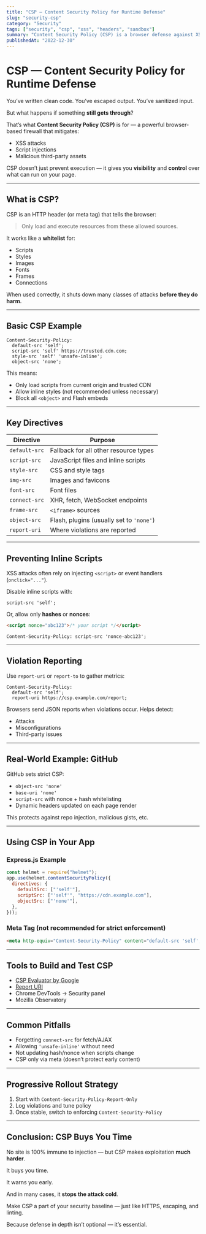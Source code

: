 ```yaml
---
title: "CSP — Content Security Policy for Runtime Defense"
slug: "security-csp"
category: "Security"
tags: ["security", "csp", "xss", "headers", "sandbox"]
summary: "Content Security Policy (CSP) is a browser defense against XSS and code injection. Learn how to use CSP headers to restrict scripts, control sources, and reduce attack surface."
publishedAt: "2022-12-30"
---
```


# CSP — Content Security Policy for Runtime Defense

You’ve written clean code. You’ve escaped output. You’ve sanitized input.

But what happens if something **still gets through**?

That’s what **Content Security Policy (CSP)** is for — a powerful browser-based firewall that mitigates:
- XSS attacks
- Script injections
- Malicious third-party assets

CSP doesn’t just prevent execution — it gives you **visibility** and **control** over what can run on your page.

---

## What is CSP?

CSP is an HTTP header (or meta tag) that tells the browser:
> Only load and execute resources from these allowed sources.

It works like a **whitelist** for:
- Scripts
- Styles
- Images
- Fonts
- Frames
- Connections

When used correctly, it shuts down many classes of attacks **before they do harm**.

---

## Basic CSP Example

```http
Content-Security-Policy:
  default-src 'self';
  script-src 'self' https://trusted.cdn.com;
  style-src 'self' 'unsafe-inline';
  object-src 'none';
```

This means:
- Only load scripts from current origin and trusted CDN
- Allow inline styles (not recommended unless necessary)
- Block all `<object>` and Flash embeds

---

## Key Directives

| Directive       | Purpose                                         |
|-----------------|-------------------------------------------------|
| `default-src`   | Fallback for all other resource types           |
| `script-src`    | JavaScript files and inline scripts             |
| `style-src`     | CSS and style tags                              |
| `img-src`       | Images and favicons                             |
| `font-src`      | Font files                                      |
| `connect-src`   | XHR, fetch, WebSocket endpoints                 |
| `frame-src`     | `<iframe>` sources                              |
| `object-src`    | Flash, plugins (usually set to `'none'`)        |
| `report-uri`    | Where violations are reported                   |

---

## Preventing Inline Scripts

XSS attacks often rely on injecting `<script>` or event handlers (`onclick="..."`).

Disable inline scripts with:

```http
script-src 'self';
```

Or, allow only **hashes** or **nonces**:

```html
<script nonce="abc123">/* your script */</script>
```

```http
Content-Security-Policy: script-src 'nonce-abc123';
```

---

## Violation Reporting

Use `report-uri` or `report-to` to gather metrics:

```http
Content-Security-Policy:
  default-src 'self';
  report-uri https://csp.example.com/report;
```

Browsers send JSON reports when violations occur. Helps detect:
- Attacks
- Misconfigurations
- Third-party issues

---

## Real-World Example: GitHub

GitHub sets strict CSP:

- `object-src 'none'`
- `base-uri 'none'`
- `script-src` with nonce + hash whitelisting
- Dynamic headers updated on each page render

This protects against repo injection, malicious gists, etc.

---

## Using CSP in Your App

### Express.js Example

```js
const helmet = require("helmet");
app.use(helmet.contentSecurityPolicy({
  directives: {
    defaultSrc: ["'self'"],
    scriptSrc: ["'self'", "https://cdn.example.com"],
    objectSrc: ["'none'"],
  },
}));
```

### Meta Tag (not recommended for strict enforcement)

```html
<meta http-equiv="Content-Security-Policy" content="default-src 'self';" />
```

---

## Tools to Build and Test CSP

- [CSP Evaluator by Google](https://csp-evaluator.withgoogle.com/)
- [Report URI](https://report-uri.com/)
- Chrome DevTools → Security panel
- Mozilla Observatory

---

## Common Pitfalls

- Forgetting `connect-src` for fetch/AJAX
- Allowing `'unsafe-inline'` without need
- Not updating hash/nonce when scripts change
- CSP only via meta (doesn’t protect early content)

---

## Progressive Rollout Strategy

1. Start with `Content-Security-Policy-Report-Only`
2. Log violations and tune policy
3. Once stable, switch to enforcing `Content-Security-Policy`

---

## Conclusion: CSP Buys You Time

No site is 100% immune to injection — but CSP makes exploitation **much harder**.

It buys you time.

It warns you early.

And in many cases, it **stops the attack cold**.

Make CSP a part of your security baseline — just like HTTPS, escaping, and linting.

Because defense in depth isn’t optional — it’s essential.

